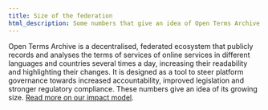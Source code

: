 ```yaml
---
title: Size of the federation
html_description: Some numbers that give an idea of Open Terms Archive growing size
---
```


Open Terms Archive is a decentralised, federated ecosystem that publicly records and analyses the terms of services of online services in different languages and countries several times a day, increasing their readability and highlighting their changes. It is designed as a tool to steer platform governance towards increased accountability, improved legislation and stronger regulatory compliance. These numbers give an idea of its growing size. [Read more on our impact model](/impact).
